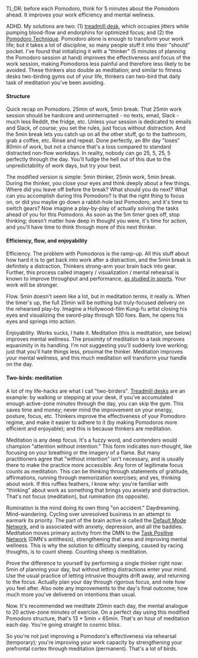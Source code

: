 

TL;DR: before each Pomodoro, think for 5 minutes about the Pomodoro ahead. It improves your work efficiency and mental wellness.

ADHD. My solutions are two: (1) [treadmill desk](/walk), which occupies jitters while pumping blood-flow and endorphins for optimized focus; and (2) the [Pomodoro Technique](https://en.wikipedia.org/wiki/Pomodoro_Technique). Pomodoro alone is enough to transform your work life; but it takes a lot of discipline, so many people stuff it into their "should" pocket. I've found that initializing it with a "thinker" (5 minutes of planning the Pomodoro session at hand) improves the effectiveness and focus of the work session, making Pomodoros less painful and therefore less likely to be avoided. These thinkers also double as meditation; and similar to fitness desks two-birding gyms out of your life, thinkers can two-bird that daily task of meditation you've been avoiding.

#### Structure

Quick recap on Pomodoro. 25min of work, 5min break. That 25min work session should be hardcore and uninterrupted - no texts, email, Slack - much less Reddit, the fridge, etc. Unless your session is dedicated to emails and Slack, of course; you set the rules, just focus without distraction. And the 5min break lets you catch up on all the other stuff, go to the bathroom, grab a coffee, etc. Rinse and repeat. Done perfectly, an 8hr day "loses" 80min of work, but not a chance that's a loss compared to standard distracted non-flow workdays. In reality, nobody can go 25, 5, 25, 5 perfectly through the day. You'll fudge the hell out of this due to the unpredictability of work days, but try your best.

The modified version is simple: 5min thinker, 25min work, 5min break. During the thinker, you close your eyes and think deeply about a few things. Where did you leave off before the break? What should you do next? What can you accomplish during this Pomodoro? Is that the right thing to focus on, or did you maybe go down a rabbit-hole last Pomodoro, and it's time to switch gears? Now imagine a play-by-play of actually solving the tasks ahead of you for this Pomodoro. As soon as the 5m timer goes off, stop thinking; doesn't matter how deep in thought you were, it's time for action, and you'll have time to think through more of this next thinker.

#### Efficiency, flow, and enjoyability

Efficiency. The problem with Pomodoros is the ramp-up. All this stuff about how hard it is to get back into work after a distraction, and the 5min break is definitely a distraction. Thinkers strong-arm your brain back into gear. Further, this process called imagery / visualization / mental rehearsal is known to improve throughput and performance, [as studied in sports](https://appliedsportpsych.org/resources/resources-for-athletes/sport-imagery-training/). Your work will be stronger.

Flow. 5min doesn't seem like a lot, but in meditation terms, it really is. When the timer's up, the full 25min will be nothing but truly-focused delivery on the rehearsed play-by. Imagine a Hollywood-film Kung-fu artist closing his eyes and visualizing the sword-play through 100 foes. Bam, he opens his eyes and springs into action.

Enjoyability. Works sucks, I hate it. Meditation (this is meditation, see below) improves mental wellness. The proximity of meditation to a task improves equanimity in its handling. I'm not suggesting you'll suddenly love working; just that you'll hate things less, proximal the thinker. Meditation improves your mental wellness, and this much meditation will transform your handle on the day.

#### Two-birds: meditation

A lot of my life-hacks are what I call "two-birders". [Treadmill desks](/walk) are an example: by walking or stepping at your desk, if you've accumulated enough active-zone minutes through the day, you can skip the gym. This saves time and money; never mind the improvement on your energy, posture, focus, etc. Thinkers improve the effectiveness of your Pomodoro regime, and make it easier to adhere to it (by making Pomodoros more efficient and enjoyable); and this is because thinkers are meditation.

Meditation is any deep focus. It's a fuzzy word, and contenders would champion "attention without intention." This form indicates non-thought, like focusing on your breathing or the imagery of a flame. But many practitioners agree that "without intention" isn't necessary, and is usually there to make the practice more accessible. Any form of legitimate focus counts as meditation. This can be thinking through statements of gratitude, affirmations, running through memorization exercises; and yes, thinking about work. If this ruffles feathers, I know why: you're familiar with "thinking" about work as something that brings you anxiety and distraction. That's not focus (meditation), but rumination (its opposite).

Rumination is the mind doing its own thing "on accident." Daydreaming. Mind-wandering. Cycling over unresolved business in an attempt to earmark its priority. The part of the brain active is called the [Default Mode Network](https://en.wikipedia.org/wiki/Default_mode_network), and is associated with anxiety, depression, and all the baddies. Meditation moves primary activity from the DMN to the [Task Positive Network](https://en.wikipedia.org/wiki/Dorsal_attention_network) (DMN's antithesis), strengthening that area and improving mental wellness. This is why the solution to difficulty sleeping, caused by racing thoughts, is to count sheep. Counting sheep is meditation.

Prove the difference to yourself by performing a single thinker right now: 5min of planning your day, but without letting distractions enter your mind. Use the usual practice of letting intrusive thoughts drift away, and returning to the focus. Actually plan your day through rigorous focus, and note how you feel after. Also note any improvements to the day's final outcome; how much more you've delivered on intentions than usual.

Now. It's recommended we meditate 20min each day, the mental analogue to 20 active-zone minutes of exercise. On a perfect day using this modified Pomodoro structure, that's 13 * 5min = 65min. That's an hour of meditation each day. You're going straight to cosmic bliss.

So you're not just improving a Pomodoro's effectiveness via rehearsal (temporary); you're improving your work capacity by strengthening your prefrontal cortex through meditation (permanent). That's a lot of birds.